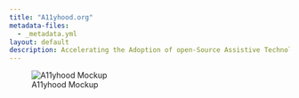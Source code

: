 ```yaml
---
title: "A11yhood.org"
metadata-files:
  - _metadata.yml
layout: default
description: Accelerating the Adoption of open-Source Assistive Technology 
---
```


![A11yhood Mockup](images/allyhood.png){fig-alt="A mockup of the a11yhood search functionality we are planning on adding. The website shows a search string titled 'draw smooth lines with a stylus on a digital tablet' and a series of results including a 3d printed wacom stylus grip with 5 stars, a mouse and tablet stabilizer available on github, a cushy pen grip from ravelry and a stroke stabilizer software from github. The user has selected the wacom stylus grip and it highlights skills needed and provides 3d printing instructions"}

